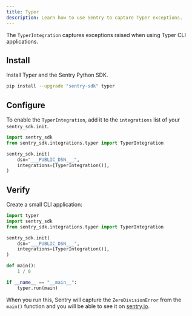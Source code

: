 ```yaml
---
title: Typer
description: Learn how to use Sentry to capture Typer exceptions.
---
```


The `TyperIntegration` captures exceptions raised when using Typer CLI applications.

## Install

Install Typer and the Sentry Python SDK.

```bash
pip install --upgrade "sentry-sdk" typer
```

## Configure

To enable the `TyperIntegration`, add it to the `integrations` list of your `sentry_sdk.init`. 

```python
import sentry_sdk
from sentry_sdk.integrations.typer import TyperIntegration

sentry_sdk.init(
    dsn="___PUBLIC_DSN___",
    integrations=[TyperIntegration()],
)
```

## Verify

Create a small CLI application:

```python
import typer
import sentry_sdk
from sentry_sdk.integrations.typer import TyperIntegration

sentry_sdk.init(
    dsn="___PUBLIC_DSN___",
    integrations=[TyperIntegration()],
)

def main():
    1 / 0

if __name__ == "__main__":
    typer.run(main)
```

When you run this, Sentry will capture the `ZeroDivisionError` from the `main()`
function and you will be able to see it on [sentry.io](https://sentry.io).

